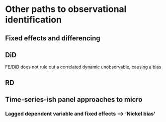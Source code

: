 # [Other paths to observational identification]{#other_paths}


## Fixed effects and differencing

## DiD

FE/DiD does not rule out a correlated dynamic unobservable, causing a bias

## RD

## Time-series-ish panel approaches to micro


### Lagged dependent variable and fixed effects --> 'Nickel bias'
